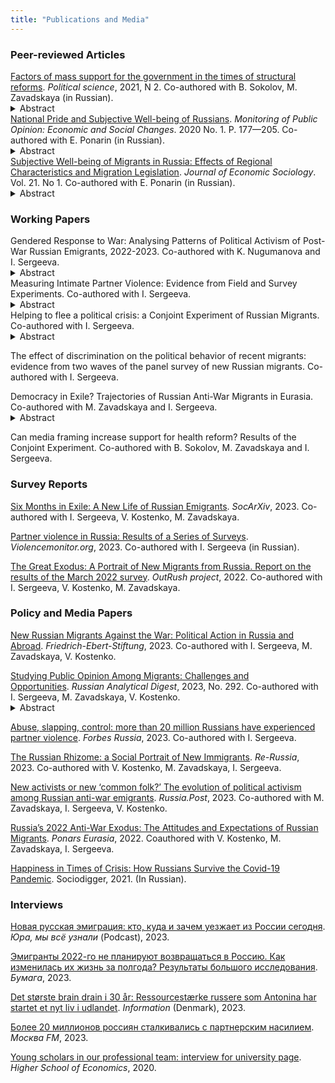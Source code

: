 ```yaml
---
title: "Publications and Media"
---
```

<!-- This css code to control size of the page title. Here it is 0 to make it invisible -->

<style>
.title {
  font-size: 0px;
}
</style>



### Peer-reviewed Articles

[Factors of mass support for the government in the times of structural reforms](http://inion.ru/en/publishing/journals-recommended-by-the-high-certification-commission/political-science-old/arkhiv/2021-2-institutcional-nye-reformy/faktory-massovoi-podderzhki-pravitel-stva-v-usloviiakh-provedeniia-strukturnykh-reform-factors-of-mass-support-for-government/). *Political science*, 2021, N 2. Co-authored with B. Sokolov, M. Zavadskaya (in Russian). <details><summary>Abstract</summary>
*Any country in order to stay afloat sooner or later is forced to under-take large-scale internal reforms in various policy areas. However, structural reforms often bear adverse consequences for the population. As the studies of the US and Euro-pean states show, one of the most crucial negative consequences is the decrease in mass support for the government that has initiated the reform. The latter manifests itself in a drop of approval ratings, trust in government, propensity to vote for the incumbent at the forthcoming elections. Such a decrease may lead to decreased legitimacy of the political power, thereby destabilizing the current political system. Is it possible to strike the balance between the necessity of reform and upholding trust on the society’s be-half? Can a government carry out painful reforms without provoking hatred? What conditions facilitate such balance? Although the factors of mass support play the central role in nowadays’ political science, the answers to the questions mentioned above re-main unanswered. This article examines different options available to governments in order to preserve their mass support and legitimacy when conducting unpopular re-forms, with a special emphasis on media framing. Using various theoretical sources and the recent literature on political support in Russia, it identifies various factors that may facilitate the use of the latter option in the Russian context.*
</details>

[National Pride and Subjective Well-being of Russians](https://www.ssoar.info/ssoar/handle/document/74840). *Monitoring of Public Opinion: Economic and Social Changes*. 2020 No. 1. P. 177---205. Co-authored with E. Ponarin (in Russian).
<details><summary>Abstract</summary>
*Since the beginning of the 2000s, subjective well-being of the Russians was growing due to growing incomes and strengthening optimism about the future. However, the worsening economic situation following the crisis in 2008 did not cause the expected fall in subjective well-being rates. One plausible explanation is the growth of national pride. In this paper, it is tested whether or not national pride positively and causally affect happiness and life satisfaction of Russians. Possible compensatory properties of national pride - its hypothetical stronger effect for individuals with low incomes and poor health - are also being investigated. Data: integrated database of the World Values Survey and the European Values Study containing survey data for Russia from 1990 to 2017. Methods: linear regression with instrumental variables. Results: the effect of national pride on subjective well-being is positive and statistically significant (β = 0.26, p-value <0.001), the effect persists while using instrumental variables (β = 0.92, p-value <0.001); the effect is stronger in the period after 2008, as well as for people with low incomes.*
</details>

[Subjective Well-being of Migrants in Russia: Effects of Regional Characteristics and Migration Legislation](https://demreview.hse.ru/index.php/ecsoc/article/view/10407). *Journal of Economic Sociology*. Vol. 21. No 1. Co-authored with E. Ponarin (in Russian).
<details><summary>Abstract</summary>
*Migration is an important and rapidly growing phenomenon in the modern world. Many countries are facing problems with integration and adaption of migrants to new living conditions. Subjective well-being (SWB) can be considered as an indicator of how successfully migrants are adapted and integrated into the host society. Levels of migrants’ SWB are often determined by the same factors as for other people—good health, high salary, employment and youth make them happier. Nonetheless, migrants’ decision to migrate is often led by economic motives, which leads them to overvalue economic characteristics of countries and regions of destination and undervalue non-economic factors. This paper aims to estimate the effects of the economic prosperity (measured by gross regional product) and social capital of Russian regions (measured by general social trust and relative size of the community of the migrant’s compatriots) on the life satisfaction of migrants. In addition, we analyze possible effect of the inclusion of the migrants’ country of origin into Eurasian Customs Union. To answer the proposed questions we employed data of the Russian Longitudinal Monitoring Survey—Higher School of Economics (RLMS-HSE) and statistics provided by Russian Federal State Statistics Service. The main method of analysis is a cross-classified multilevel linear regression modeling. The results show that the economic performance of a region has no effect on the life satisfaction of a migrant. It appears that social factors play a greater role—the effects of general social trust and the relative size of the community of a migrant’s compatriots in a region are positive and statistically significant. We found that inclusion of the country of migrants’ origin into the Eurasian Customs Union positively and significantly affects the life satisfaction of migrants. We associate this effect with a decrease in the economic and psychological costs of migration.*
</details>


### Working Papers

Gendered Response to War: Analysing Patterns of Political Activism of Post-War Russian Emigrants, 2022-2023. Co-authored with K. Nugumanova and I. Sergeeva.
<details><summary>Abstract</summary>
*In the wake of Russia's invasion of Ukraine, gender dynamics in political activism have come to the fore. While the media has reported extensively on the rise of a feminist anti-war resistance movement, the question remains whether there are indeed tangible gender differences in the political behaviour of post-war migrants and, if so, what factors underpin these differences. Although historical narratives depict politics as a predominantly male domain, with women traditionally showing lower levels of political engagement, recent shifts suggest a more complex landscape. Analyzing data from the OutRush panel survey, this study reveals that women, despite reporting heightened feelings of depression and a bleak outlook, consistently exhibit increased political and civic activism compared to men—except in assistance to fellow Russians. Intriguingly, conventional indicators, such as political interest and trust, displayed no gender disparity. A regression analysis posits that feelings of responsibility and the urge for reparations account for the observed gender gap, suggesting that these emotions might play a pivotal role in fueling women's political fervor. To refine our understanding of gendered motivations, a forthcoming Blinder-Oaxaca decomposition analysis will examine whether emotions such as responsibility and reparations drive political and civic engagement differently across genders. The quantitative data is complemented by extensive qualitative research, including interviews with numerous feminist anti-war resistance activists. These interviews explore their personal views on the contrasting experiences of male and female activists, and examines how gender norms and institutional frameworks in their host countries either support or hinder their activist endeavours. This research hopes to illuminate the intricate tapestry of gendered political activism in post-war migration scenarios.*
</details>

Measuring Intimate Partner Violence: Evidence from Field and Survey Experiments. Co-authored with I. Sergeeva.
<details><summary>Abstract</summary>
*Intimate Partner Violence (IPV) is a multifaceted issue that has seen a concerning rise during the global COVID-19 pandemic. While accurate data on IPV prevalence is essential for targeted interventions, traditional administrative data often falls short due to the private nature of IPV and victims' hesitance to seek aid. Sociological surveys, though promising, grapple with challenges like social desirability bias. This study, set against the backdrop of Russia—a country with sparse reliable IPV data—compares various IPV measurement approaches with the face-to-face survey as the benchmark. Our findings reveal that online surveys, devoid of enumerator presence, most effectively capture IPV prevalence rates in Russia. Specifically, these online methods outperformed list experiments and self-administered questionnaires. Notably, women demonstrated a higher IPV disclosure rate in online surveys compared to face-to-face interviews. This research not only underscores the importance of methodological considerations in IPV data collection but also emphasizes the superior efficacy of online surveys in capturing genuine IPV experiences, especially among women.*
</details>

Helping to flee a political crisis: a Conjoint Experiment of Russian Migrants. Co-authored with I. Sergeeva.
<details><summary>Abstract</summary>
*Political crises often provoke mass waves of migration. The most evident examples include the Cuban revolution in 1959, the Islamic revolution in Iran in 1979, the crisis in Venezuela in 2019, and most recently, the crisis in Russia in 2022. These events resulted in mass exoduses, with millions fleeing their homes due to political turmoil. Support from the migrant community can be vital for those trying to escape such dire political situations. Although much research has delved into host countries' perceptions of migrants, the migrants' own views on whom to assist remain less explored. Through the lens of deservingness, this study uses a choice-based conjoint experiment to gauge the attitudes of Russian migrants who left Russia following the onset of its military intervention in Ukraine in 2022. Our findings indicate a preference among these migrants to assist compatriots fleeing due to political reasons, especially if they experience state persecution. We argue this to reflect a sense of political solidarity among emigrants. The context of the political crisis is important: migrants often favor those directly impacted by the crisis and war, including journalists, people of Ukrainian ethnic background, and ethnic minorities heavily conscripted into the conflict. Decisions on assistance are also influenced by factors like age, occupation, gender, and family status.*
</details>

The effect of discrimination on the political behavior of recent migrants: evidence from two waves of the panel survey of new Russian migrants. Co-authored with I. Sergeeva.
<!-- <details><summary>Abstract</summary> -->

<!-- </details> -->

Democracy in Exile? Trajectories of Russian Anti-War Migrants in Eurasia. Co-authored with M. Zavadskaya and I. Sergeeva.
<details><summary>Abstract</summary>
*Can citizens continue to participate in the politics of their home country after migrating to another country? Many examples exist of migrants engaging in their countries of origin's political affairs, such as expatriate voting, forming political communities and hometown associations, donating money to political movements and politicians, advocating for migrants' rights, and other forms of political participation. However, it remains unclear why migrants are willing to continue exercising their ‘voice’ after ‘exit’ and what the main challenges and obstacles are for them to do so while abroad. In this chapter, we analyze the patterns of civic and political engagement among Russian migrants who fled their home country following the invasion of Ukraine in February 2022. Drawing on scholarship in migration studies, we view exit and voice not as mutually exclusive but as mutually reinforcing alternatives. We argue that the way migrants connect with their homeland plays a crucial role in mobilizing and demobilizing them, particularly the connections they have with their employers. The incentives provided by employers may force migrants to dampen their propensity to engage in political activities. To support our argument, we rely on an original survey conducted in March-April and September 2022, as well as semi-structured, in-depth interviews conducted in Georgia, Kazakhstan, Kyrgyzstan, Armenia, and Turkey.*
</details>

Can media framing increase support for health reform? Results of the Conjoint Experiment. Co-authored with B. Sokolov, M. Zavadskaya and I. Sergeeva.
<!-- <details><summary>Abstract</summary> -->

<!-- </details> -->
### Survey Reports

[Six Months in Exile: A New Life of Russian Emigrants](https://osf.io/preprints/socarxiv/epn2c/). *SocArXiv*, 2023. Co-authored with I. Sergeeva, V. Kostenko, M. Zavadskaya.


[Partner violence in Russia: Results of a Series of Surveys](https://violencemonitor.org/report_2023). *Violencemonitor.org*, 2023. Co-authored with I. Sergeeva (in Russian).

[The Great Exodus: A Portrait of New Migrants from Russia. Report on the results of the March 2022 survey](https://outrush.io/report_march_2022). *OutRush project*, 2022. Co-authored with I. Sergeeva, V. Kostenko, M. Zavadskaya.



### Policy and Media Papers

[New Russian Migrants Against the War: Political Action in Russia and Abroad](https://library.fes.de/pdf-files/international/20458.pdf). *Friedrich-Ebert-Stiftung*, 2023. Co-authored with I. Sergeeva, M. Zavadskaya, V. Kostenko. 

[Studying Public Opinion Among Migrants: Challenges and Opportunities](https://www.research-collection.ethz.ch/handle/20.500.11850/599408). *Russian Analytical Digest*, 2023, No. 292. Co-authored with I. Sergeeva, M. Zavadskaya, V. Kostenko. <details><summary>Abstract</summary>
*This issue focuses on the methodological challenges of wartime polling. Denis Volkov engages with criticisms of Levada surveys. Bryn Rosenfeld answers four questions about wartime surveys. Jeremy Morris challenges the very existence of public opinion. Heiko Pleines introduces Discuss Data’s collection of open-access raw opinion data. Anna Biriukova discusses wartime polling by Aleksei Navalny’s Anti-Corruption Foundation. Elena Koneva and Alexander Chilingaryan highlight how the sociology of war is crucial for policymakers. Aleksei Minialo reflects on activist polling. Finally, Emil Kamalov, Ivetta Sergeeva, Margarita Zavadskaya, and Veronica Kostenko discuss their original panel survey data of the most recent wave of emigration.*
</details>

[Abuse, slapping, control: more than 20 million Russians have experienced partner violence](https://www.forbes.ru/forbes-woman/486866-ab-uz-slepki-kontrol-bolee-20-mln-rossian-stalkivalis-s-partnerskim-nasiliem). *Forbes Russia*, 2023. Co-authored with I. Sergeeva.

[The Russian Rhizome: a Social Portrait of New Immigrants](https://re-russia.net/en/expertise/045/). *Re-Russia*, 2023. Co-authored with V. Kostenko, M. Zavadskaya, I. Sergeeva.

[New activists or new 'common folk?' The evolution of political activism among Russian anti-war emigrants](https://russiapost.info/society/common_folk). *Russia.Post*, 2023. Co-authored with M. Zavadskaya, I. Sergeeva, V. Kostenko.

[Russia's 2022 Anti-War Exodus: The Attitudes and Expectations of Russian Migrants](https://www.ponarseurasia.org/russias-2022-anti-war-exodus-the-attitudes-and-expectations-of-russian-migrants/). *Ponars Eurasia*, 2022. Coauthored with V. Kostenko, M. Zavadskaya, I. Sergeeva.

[Happiness in Times of Crisis: How Russians Survive the Covid-19 Pandemic](https://cyberleninka.ru/article/n/schastie-vo-vremya-krizisa-kak-rossiyane-perezhivayut-pandemiyu-covid-19). Sociodigger, 2021. (In Russian).

### Interviews

[Новая русская эмиграция: кто, куда и зачем уезжает из России сегодня](https://open.spotify.com/episode/3n2gfxhNFRaSmrK8BFzE5U). *Юра, мы всё узнали* (Podcast), 2023.

[Эмигранты 2022-го не планируют возвращаться в Россию. Как изменилась их жизнь за полгода? Результаты большого исследования](https://paperpaper.ru/emigranty-2022-go-ne-planiruyut-vozvrashat/). *Бумага*, 2023.

[Det største brain drain i 30 år: Ressourcestærke russere som Antonina har startet et nyt liv i udlandet](https://www.information.dk/udland/2023/02/stoerste-brain-drain-30-aar-ressourcestaerke-russere-antonina-startet-nyt-liv-udlandet). *Information* (Denmark), 2023.

[Более 20 миллионов россиян сталкивались с партнерским насилием](https://www.mosfm.com/audios/151399). *Москва FM*, 2023.

[Young scholars in our professional team: interview for university page](https://spb.hse.ru/en/ma/econasia/news/382861781.html). *Higher School of Economics*, 2020.



